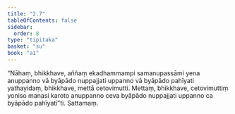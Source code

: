 ```yaml
---
title: "2.7"
tableOfContents: false
sidebar:
  order: 8
type: "tipitaka"
basket: "su"
book: "a1"
---
```



<DynamicBreadcrumb />

<Division number="17" book="a1" bookNo="15" page="3">

<Paragraph number="36" book="a1">
“Nāhaṃ, bhikkhave, aññaṃ ekadhammampi samanupassāmi yena anuppanno vā byāpādo nuppajjati uppanno vā byāpādo pahīyati yathayidaṃ, bhikkhave, mettā cetovimutti. Mettaṃ, bhikkhave, cetovimuttiṃ yoniso manasi karoto anuppanno ceva byāpādo nuppajjati uppanno ca byāpādo pahīyatī”ti.

</Paragraph>
</Division>

<Paragraph number="37" type="center" book="a1">
Sattamaṃ.
</Paragraph>